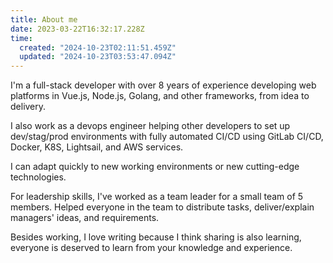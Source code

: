 ```yaml
---
title: About me
date: 2023-03-22T16:32:17.228Z
time:
  created: "2024-10-23T02:11:51.459Z"
  updated: "2024-10-23T03:53:47.094Z"
---
```


I'm a full-stack developer with over 8 years of experience developing web platforms in Vue.js, Node.js, Golang, and other frameworks, from idea to delivery.

I also work as a devops engineer helping other developers to set up dev/stag/prod environments with fully automated CI/CD using GitLab CI/CD, Docker, K8S, Lightsail, and AWS services.

I can adapt quickly to new working environments or new cutting-edge technologies.

For leadership skills, I've worked as a team leader for a small team of 5 members. Helped everyone in the team to distribute tasks, deliver/explain managers' ideas, and requirements.

Besides working, I love writing because I think sharing is also learning, everyone is deserved to learn from your knowledge and experience.
